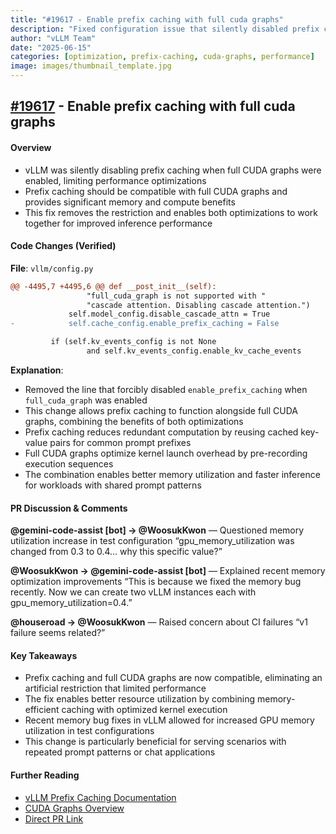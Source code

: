 ```yaml
---
title: "#19617 - Enable prefix caching with full cuda graphs"
description: "Fixed configuration issue that silently disabled prefix caching when using full CUDA graphs"
author: "vLLM Team"
date: "2025-06-15"
categories: [optimization, prefix-caching, cuda-graphs, performance]
image: images/thumbnail_template.jpg
---
```


## [#19617](https://github.com/vllm-project/vllm/pull/19617) - Enable prefix caching with full cuda graphs

#### Overview
- vLLM was silently disabling prefix caching when full CUDA graphs were enabled, limiting performance optimizations
- Prefix caching should be compatible with full CUDA graphs and provides significant memory and compute benefits
- This fix removes the restriction and enables both optimizations to work together for improved inference performance

#### Code Changes (Verified)
**File**: `vllm/config.py`

```diff
@@ -4495,7 +4495,6 @@ def __post_init__(self):
                 "full_cuda_graph is not supported with "
                 "cascade attention. Disabling cascade attention.")
             self.model_config.disable_cascade_attn = True
-            self.cache_config.enable_prefix_caching = False

         if (self.kv_events_config is not None
                 and self.kv_events_config.enable_kv_cache_events
```

**Explanation**: 

- Removed the line that forcibly disabled `enable_prefix_caching` when `full_cuda_graph` was enabled
- This change allows prefix caching to function alongside full CUDA graphs, combining the benefits of both optimizations
- Prefix caching reduces redundant computation by reusing cached key-value pairs for common prompt prefixes
- Full CUDA graphs optimize kernel launch overhead by pre-recording execution sequences
- The combination enables better memory utilization and faster inference for workloads with shared prompt patterns

#### PR Discussion & Comments
**@gemini-code-assist[bot] → @WoosukKwon** — Questioned memory utilization increase in test configuration
"gpu_memory_utilization was changed from 0.3 to 0.4... why this specific value?"

**@WoosukKwon → @gemini-code-assist[bot]** — Explained recent memory optimization improvements
"This is because we fixed the memory bug recently. Now we can create two vLLM instances each with gpu_memory_utilization=0.4."

**@houseroad → @WoosukKwon** — Raised concern about CI failures
"v1 failure seems related?"

#### Key Takeaways
- Prefix caching and full CUDA graphs are now compatible, eliminating an artificial restriction that limited performance
- The fix enables better resource utilization by combining memory-efficient caching with optimized kernel execution
- Recent memory bug fixes in vLLM allowed for increased GPU memory utilization in test configurations
- This change is particularly beneficial for serving scenarios with repeated prompt patterns or chat applications

#### Further Reading
- [vLLM Prefix Caching Documentation](https://docs.vllm.ai/en/latest/usage/engine_args.html#prefix-caching)
- [CUDA Graphs Overview](https://developer.nvidia.com/blog/cuda-graphs/)
- [Direct PR Link](https://github.com/vllm-project/vllm/pull/19617)